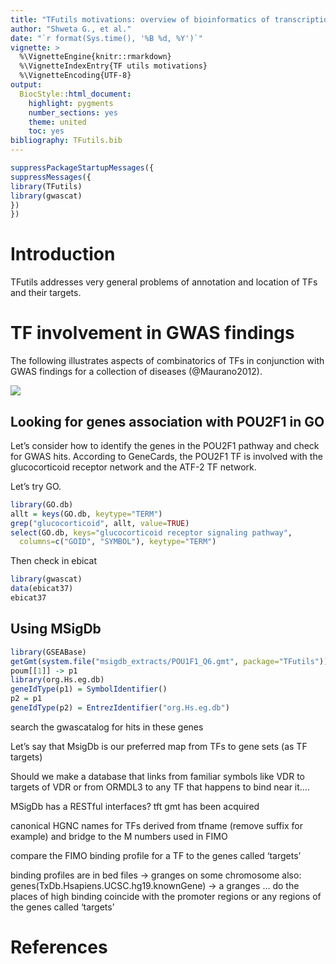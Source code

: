 ```yaml
---
title: "TFutils motivations: overview of bioinformatics of transcription factors and their binding sites"
author: "Shweta G., et al."
date: "`r format(Sys.time(), '%B %d, %Y')`"
vignette: >
  %\VignetteEngine{knitr::rmarkdown}
  %\VignetteIndexEntry{TF utils motivations}
  %\VignetteEncoding{UTF-8}
output:
  BiocStyle::html_document:
    highlight: pygments
    number_sections: yes
    theme: united
    toc: yes
bibliography: TFutils.bib
---
```


```r
suppressPackageStartupMessages({
suppressMessages({
library(TFutils)
library(gwascat)
})
})
```

# Introduction

TFutils addresses very general problems of annotation and location
of TFs and their targets.

# TF involvement in GWAS findings

The following illustrates aspects of combinatorics of TFs in
conjunction with GWAS findings for a collection of diseases (@Maurano2012).

![](images/mauranoTFcombs.png)

## Looking for genes association with POU2F1 in GO

Let's consider how to identify the genes in the POU2F1 pathway and check 
for GWAS hits.  According to GeneCards, the POU2F1 TF is involved with the
glucocorticoid receptor network and the ATF-2 TF network.

Let's try GO.

```r
library(GO.db)
allt = keys(GO.db, keytype="TERM")
grep("glucocorticoid", allt, value=TRUE)
select(GO.db, keys="glucocorticoid receptor signaling pathway", 
  columns=c("GOID", "SYMBOL"), keytype="TERM")
```

Then check in ebicat

```r
library(gwascat)
data(ebicat37)
ebicat37
```

## Using MSigDb

```r
library(GSEABase)
getGmt(system.file("msigdb_extracts/POU1F1_Q6.gmt", package="TFutils")) -> poum
poum[[1]] -> p1
library(org.Hs.eg.db)
geneIdType(p1) = SymbolIdentifier()
p2 = p1
geneIdType(p2) = EntrezIdentifier("org.Hs.eg.db")
```
search the gwascatalog for hits in these genes

Let's say that MsigDb is our preferred map from TFs to gene sets (as TF targets)

Should we make a database that links from familiar symbols like VDR to targets of VDR
or from ORMDL3 to any TF that happens to bind near it....

MSigDb has a RESTful interfaces?  tft gmt has been acquired

canonical HGNC names for TFs derived from tfname (remove suffix for example) and bridge
to the M numbers used in FIMO

compare the FIMO binding profile for a TF to the genes called 'targets'

binding profiles are in bed files -> granges on some chromosome
also:  genes(TxDb.Hsapiens.UCSC.hg19.knownGene) -> a granges ... do the places of high binding
coincide with the promoter regions or any regions of the genes called 'targets'



# References
